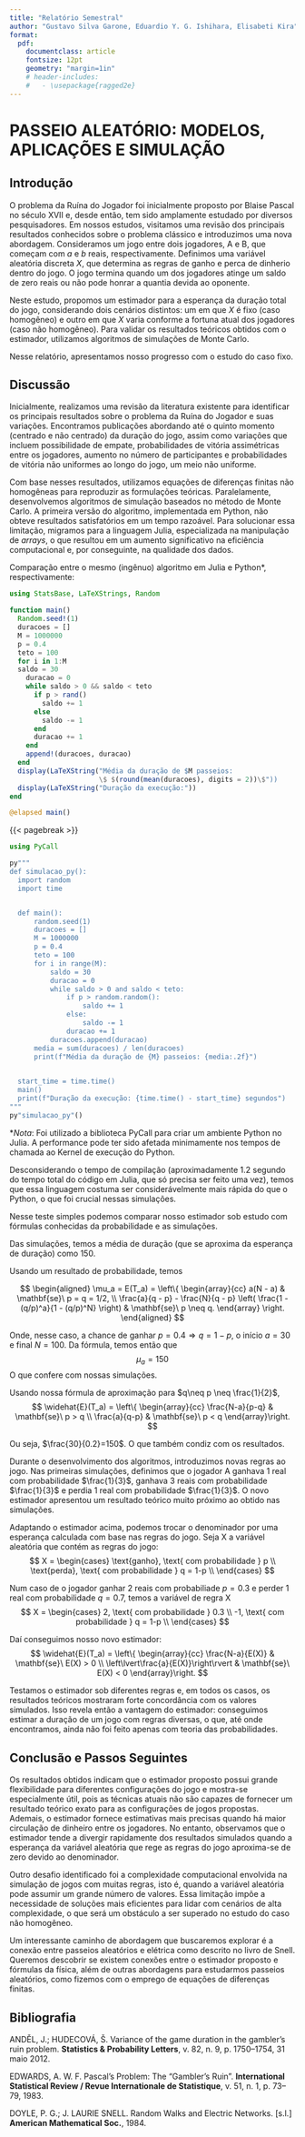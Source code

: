 --- 
title: "Relatório Semestral"
author: "Gustavo Silva Garone, Eduardio Y. G. Ishihara, Elisabeti Kira"
format:
  pdf:
    documentclass: article
    fontsize: 12pt
    geometry: "margin=1in"
    # header-includes:
    #   - \usepackage{ragged2e}
---

# PASSEIO ALEATÓRIO: MODELOS, APLICAÇÕES E SIMULAÇÃO

## Introdução


O problema da Ruína do Jogador foi inicialmente proposto por Blaise Pascal no século XVII e, desde então, tem sido
amplamente estudado por diversos pesquisadores. Em nossos estudos, visitamos uma revisão dos principais resultados
conhecidos sobre o problema clássico e introduzimos uma nova abordagem. Consideramos um jogo entre dois jogadores, A e B,
que começam com $a$ e $b$ reais, respectivamente. Definimos uma variável aleatória discreta $X$, que determina as regras
de ganho e perca de dinherio dentro do jogo. O jogo termina quando um dos
jogadores atinge um saldo de zero reais ou não pode honrar a quantia devida ao oponente.

Neste estudo, propomos um estimador para a esperança da duração total do jogo, considerando dois cenários distintos: um
em que $X$ é fixo (caso homogêneo) e outro em que $X$ varia conforme a fortuna atual dos jogadores (caso não homogêneo).
Para validar os resultados teóricos obtidos com o estimador, utilizamos algoritmos de simulações de Monte Carlo.

Nesse relatório, apresentamos nosso progresso com o estudo do caso fixo.

## Discussão

Inicialmente, realizamos uma revisão da literatura existente para identificar os principais resultados sobre o problema
da Ruína do Jogador e suas variações. Encontramos publicações abordando até o quinto momento (centrado e não centrado) da
duração do jogo, assim como variações que incluem possibilidade de empate, probabilidades de vitória assimétricas entre
os jogadores, aumento no número de participantes e probabilidades de vitória não uniformes ao longo do jogo, um meio não
uniforme.

Com base nesses resultados, utilizamos equações de diferenças finitas não homogêneas para reproduzir as formulações teóricas.
Paralelamente, desenvolvemos algoritmos de simulação baseados no método de Monte Carlo. A primeira versão do algoritmo,
implementada em Python, não obteve resultados satisfatórios em um tempo razoável. Para solucionar essa limitação, migramos
para a linguagem Julia, especializada na manipulação de *arrays*, o que resultou em um aumento significativo na eficiência
computacional e, por conseguinte, na qualidade dos dados.

Comparação entre o mesmo (ingênuo) algoritmo em Julia e Python*, respectivamente:

```{julia}
using StatsBase, LaTeXStrings, Random

function main()
  Random.seed!(1)
  duracoes = []
  M = 1000000
  p = 0.4
  teto = 100
  for i in 1:M
  saldo = 30
    duracao = 0
    while saldo > 0 && saldo < teto
      if p > rand()
        saldo += 1
      else
        saldo -= 1
      end
      duracao += 1
    end
    append!(duracoes, duracao)
  end
  display(LaTeXString("Média da duração de $M passeios:
                      \$ $(round(mean(duracoes), digits = 2))\$"))
  display(LaTeXString("Duração da execução:"))
end

@elapsed main()
```
{{< pagebreak >}}

```{julia}
using PyCall

py"""
def simulacao_py():
  import random
  import time


  def main():
      random.seed(1)
      duracoes = []
      M = 1000000
      p = 0.4
      teto = 100
      for i in range(M):
          saldo = 30
          duracao = 0
          while saldo > 0 and saldo < teto:
              if p > random.random():
                  saldo += 1
              else:
                  saldo -= 1
              duracao += 1
          duracoes.append(duracao)
      media = sum(duracoes) / len(duracoes)
      print(f"Média da duração de {M} passeios: {media:.2f}")
    

  start_time = time.time()
  main()
  print(f"Duração da execução: {time.time() - start_time} segundos")
"""
py"simulacao_py"()
```

\**Nota*: Foi utilizado a biblioteca PyCall para criar um ambiente Python no Julia.
A performance pode ter sido afetada minimamente nos tempos de chamada ao Kernel de execução do Python.

Desconsiderando o tempo de compilação (aproximadamente 1.2 segundo do tempo total do código em Julia, que só precisa ser
feito uma vez), temos que essa linguagem costuma ser considerávelmente mais rápida do que o Python, o que foi crucial nessas
simulações.

Nesse teste simples podemos comparar nosso estimador sob estudo com fórmulas conhecidas da probabilidade e as simulações.

Das simulações, temos a média de duração (que se aproxima da esperança de duração) como $150$.

Usando um resultado de probabilidade, temos

$$
\begin{aligned}
\mu_a = E(T_a) = \left\{ \begin{array}{cc}
a(N - a) & \mathbf{se}\ p = q = 1/2, \\
\frac{a}{q - p} - \frac{N}{q - p} \left( \frac{1 - (q/p)^a}{1 - (q/p)^N} \right) & \mathbf{se}\ p \neq q.
\end{array} \right.
\end{aligned}
$$

Onde, nesse caso, a chance de ganhar $p=0.4 \Rightarrow q = 1-p$, o início $a=30$ e final $N=100$. Da fórmula, temos então
que
$$
\mu_a = 150
$$
O que confere com nossas simulações.

Usando nossa fórmula de aproximação para $q\neq p \neq \frac{1}{2}$,
$$
\widehat{E}(T_a) = \left\{ \begin{array}{cc}
\frac{N-a}{p-q} & \mathbf{se}\ p > q \\
\frac{a}{q-p} & \mathbf{se}\ p < q
\end{array}\right.
$$

Ou seja, $\frac{30}{0.2}=150$. O que também condiz com os resultados.

Durante o desenvolvimento dos algoritmos, introduzimos novas regras ao jogo. Nas primeiras simulações, definimos que o
jogador A ganhava $1$ real com probabilidade $\frac{1}{3}$, ganhava $3$ reais com probabilidade $\frac{1}{3}$ e perdia $1$
real com probabilidade $\frac{1}{3}$. O novo estimador apresentou um resultado teórico muito próximo ao obtido nas simulações.

Adaptando o estimador acima, podemos trocar o denominador por uma esperança calculada com base nas regras do jogo.
Seja X a variável aleatória que contém as regras do jogo:
$$
X = \begin{cases}
\text{ganho}, \text{ com probabilidade } p \\
\text{perda}, \text{ com probabilidade } q = 1-p \\
\end{cases}
$$

Num caso de o jogador ganhar 2 reais com probabiliade $p=0.3$ e perder 1 real com probabilidade $q = 0.7$, temos a variável
de regra X
$$
X = \begin{cases}
2, \text{ com probabilidade } 0.3 \\
-1, \text{ com probabilidade } q = 1-p \\
\end{cases}
$$

Daí conseguimos nosso novo estimador:
$$
\widehat{E}(T_a) = \left\{ \begin{array}{cc}
\frac{N-a}{E(X)} & \mathbf{se}\ E(X) > 0 \\
\left\lvert\frac{a}{E(X)}\right\rvert & \mathbf{se}\ E(X) < 0
\end{array}\right.
$$

Testamos o estimador sob diferentes regras e, em todos os casos, os resultados teóricos mostraram forte concordância com
os valores simulados. Isso revela então a vantagem do estimador: conseguimos estimar a duração de um jogo com regras
diversas, o que, até onde encontramos, ainda não foi feito apenas com teoria das probabilidades.


## Conclusão e Passos Seguintes

Os resultados obtidos indicam que o estimador proposto possui grande flexibilidade para diferentes configurações do jogo
e mostra-se especialmente útil, pois as técnicas atuais não são capazes de fornecer um resultado teórico exato para as
configurações de jogos propostas. Ademais, o estimador fornece estimativas mais precisas quando há maior circulação de
dinheiro entre os jogadores. No entanto, observamos que o estimador tende a divergir rapidamente dos resultados simulados
quando a esperança da variável aleatória que rege as regras do jogo aproxima-se de zero devido ao denominador.

Outro desafio identificado foi a complexidade computacional envolvida na simulação de jogos com muitas regras, isto é,
quando a variável aleatória pode assumir um grande número de valores. Essa limitação impõe a necessidade de soluções mais
eficientes para lidar com cenários de alta complexidade, o que será um obstáculo a ser superado no estudo do caso não
homogêneo.

Um interessante caminho de abordagem que buscaremos explorar é a conexão entre passeios aleatórios e elétrica como descrito
no livro de Snell. Queremos descobrir se existem conexões entre o estimador proposto e fórmulas da física, além de outras
abordagens para estudarmos passeios aleatórios, como fizemos com o emprego de equações de diferenças finitas.

## Bibliografia

<!--<Artigo bonitinho da variância>-->

ANDĚL, J.; HUDECOVÁ, Š. Variance of the game duration in the gambler’s ruin problem. **Statistics & Probability Letters**, v. 82, n. 9, p. 1750–1754, 31 maio 2012.

<!--<Origem da ruina do jogador>-->

EDWARDS, A. W. F. Pascal’s Problem: The “Gambler’s Ruin”. **International Statistical Review / Revue Internationale de Statistique**, v. 51, n. 1, p. 73–79, 1983.


<!-- Livro de elétrica -->

DOYLE, P. G.; J. LAURIE SNELL. Random Walks and Electric Networks. [s.l.] **American Mathematical Soc.**, 1984. 

